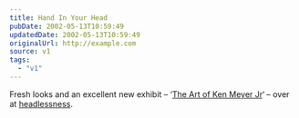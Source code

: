 ```yaml
---
title: Hand In Your Head
pubDate: 2002-05-13T10:59:49
updatedDate: 2002-05-13T10:59:49
originalUrl: http://example.com
source: v1
tags:
  - "v1"
---
```


Fresh looks and an excellent new exhibit &#8211; &#8216;[The Art of Ken Meyer Jr][1]&#8216; &#8211; over at [headlessness][2].

[1]: http://headlessness.com/kenmeyerjr/ "'The Art of Ken Meyer Jr' exhibit at headlessness.com"
[2]: http://headlessness.com/ "headlessness - is it art, or dangerous propaganda?"
